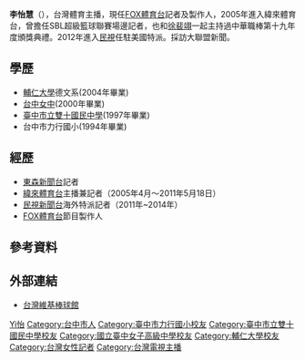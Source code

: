 {{多個問題|
{{fansite}}
{{expand|time=2010-05-01T02:24:14+00:00}}
{{primarysources|time=2010-05-01T02:24:14+00:00}}
}}
{{about|一名台湾体育主播|另一名台湾导演|李怡慧 (导演)}}
{{about|一名台湾体育主播|另一名台灣戲劇製作人|李怡慧}}
{{主播資訊
| 主播頭銜     = [[FOX體育台|FOX體育台]]主播、製作人
| 主播姓名     = 李怡慧
| 主播英文名字 = 
| 暱稱         = 
| 綽號         = 
| 主播照片檔案 = 
| 主播照片尺寸 = 
| 主播照片圖說 = 
| 主播出生年分 = 
| 主播出生日期 = {{birth date and age|1981|10|4}}
| 出生地       = {{TWN}}[[台中市|台中市]]
| 主播逝世年分 = 
| 主播逝世日期 = 
| 逝世地       = 
| 國籍         = {{ROC}}
| 籍貫         = 
| 最高學歷     = 輔仁大學德文系
| 婚姻狀況     =  已婚
| 配偶         = 鄭又嘉
| 信仰宗教     = 
| 官方網站     = 
| 備註         =
| 身高        =170公分
| 體重        =53公斤
| 星座        =天秤座
| 血型        =O型
|}}

'''李怡慧'''（{{bd|1981年|10月4日||catIdx=Li李}}），台灣體育主播，現任[[FOX體育台|FOX體育台]]記者及製作人，2005年進入緯來體育台，曾擔任SBL超級籃球聯賽場邊記者，也和[[徐裴翊|徐裴翊]]一起主持過中華職棒第十九年度頒獎典禮。2012年進入[[民視|民視]]任駐美國特派。採訪大聯盟新聞。

==學歷==
*[[輔仁大學|輔仁大學]]德文系(2004年畢業)
*[[台中女中|台中女中]](2000年畢業)
*[[臺中市立雙十國民中學|臺中市立雙十國民中學]](1997年畢業)
*台中市力行國小(1994年畢業)

==經歷==
*[[東森新聞台|東森新聞台]]記者
*[[緯來體育台|緯來體育台]]主播兼記者（2005年4月～2011年5月18日）
*[[民視新聞台|民視新聞台]]海外特派記者（2011年~2014年）
*[[FOX體育台|FOX體育台]]節目製作人

==參考資料==
{{reflist}}

==外部連結==
*[http://twbsball.dils.tku.edu.tw/wiki/index.php/%E6%9D%8E%E6%80%A1%E6%85%A7 台灣維基棒球館] {{Wayback|url=http://twbsball.dils.tku.edu.tw/wiki/index.php/%E6%9D%8E%E6%80%A1%E6%85%A7 |date=20201022100526 }}
{{台湾娱乐人物小作品}}

{{DEFAULTSORT:Li李}}
[[Category:李姓|Yi怡]]
[[Category:台中市人|Category:台中市人]]
[[Category:臺中市力行國小校友|Category:臺中市力行國小校友]]
[[Category:臺中市立雙十國民中學校友|Category:臺中市立雙十國民中學校友]]
[[Category:國立臺中女子高級中學校友|Category:國立臺中女子高級中學校友]]
[[Category:輔仁大學校友|Category:輔仁大學校友]]
[[Category:台灣女性記者|Category:台灣女性記者]]
[[Category:台灣電視主播|Category:台灣電視主播]]